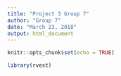 ```yaml
---
title: "Project 3 Group 7"
author: "Group 7"
date: "March 23, 2018"
output: html_document
---
```


```r
knitr::opts_chunk$set(echo = TRUE)
```


```r
library(rvest)

```


```r

```
